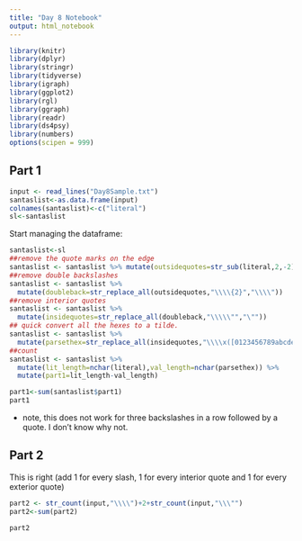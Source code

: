 ```yaml
---
title: "Day 8 Notebook"
output: html_notebook
---
```


```r
library(knitr)
library(dplyr)
library(stringr)
library(tidyverse)
library(igraph)
library(ggplot2)
library(rgl)
library(ggraph)
library(readr)
library(ds4psy)
library(numbers)
options(scipen = 999)
```


## Part 1
```r
input <- read_lines("Day8Sample.txt")
santaslist<-as.data.frame(input)
colnames(santaslist)<-c("literal")
sl<-santaslist
```

Start managing the dataframe:


```r
santaslist<-sl
##remove the quote marks on the edge
santaslist <- santaslist %>% mutate(outsidequotes=str_sub(literal,2,-2))
##remove double backslashes
santaslist <- santaslist %>%
  mutate(doubleback=str_replace_all(outsidequotes,"\\\\{2}","\\\\"))
##remove interior quotes
santaslist <- santaslist %>%
  mutate(insidequotes=str_replace_all(doubleback,"\\\\\"","\""))
## quick convert all the hexes to a tilde.
santaslist <- santaslist %>%
  mutate(parsethex=str_replace_all(insidequotes,"\\\\x([0123456789abcdef][0123456789abcdef])","X"))
##count
santaslist <- santaslist %>%
  mutate(lit_length=nchar(literal),val_length=nchar(parsethex)) %>%
  mutate(part1=lit_length-val_length)

part1<-sum(santaslist$part1)
part1
```
* note, this does not work for three backslashes in a row followed by a quote.  I don't know why not.

## Part 2

This is right (add 1 for every slash, 1 for every interior quote and 1 for every exterior quote)
```r
part2 <- str_count(input,"\\\\")+2+str_count(input,"\\\"")
part2<-sum(part2)

part2
```